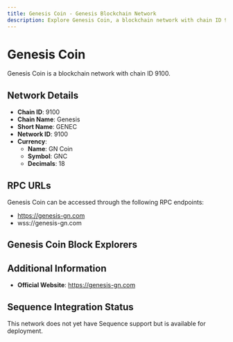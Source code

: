 ```yaml
--- 
title: Genesis Coin - Genesis Blockchain Network
description: Explore Genesis Coin, a blockchain network with chain ID 9100. Learn about its native currency, GN Coin, and how to interact with the network.
---
```


# Genesis Coin

Genesis Coin is a blockchain network with chain ID 9100.

## Network Details

- **Chain ID**: 9100
- **Chain Name**: Genesis
- **Short Name**: GENEC
- **Network ID**: 9100
- **Currency**: 
  - **Name**: GN Coin
  - **Symbol**: GNC
  - **Decimals**: 18

## RPC URLs

Genesis Coin can be accessed through the following RPC endpoints:

- https://genesis-gn.com
- wss://genesis-gn.com

## Genesis Coin Block Explorers



## Additional Information

- **Official Website**: https://genesis-gn.com

## Sequence Integration Status

This network does not yet have Sequence support but is available for deployment.
